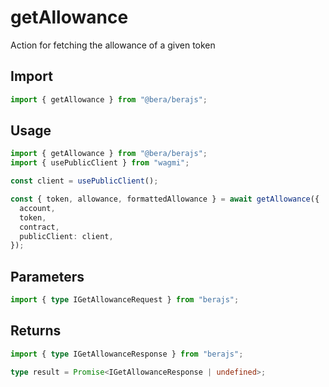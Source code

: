 # getAllowance

Action for fetching the allowance of a given token

## Import

```ts
import { getAllowance } from "@bera/berajs";
```

## Usage

```ts
import { getAllowance } from "@bera/berajs";
import { usePublicClient } from "wagmi";

const client = usePublicClient();

const { token, allowance, formattedAllowance } = await getAllowance({
  account,
  token,
  contract,
  publicClient: client,
});
```

## Parameters

```ts
import { type IGetAllowanceRequest } from "berajs";
```

## Returns

```ts
import { type IGetAllowanceResponse } from "berajs";

type result = Promise<IGetAllowanceResponse | undefined>;
```
